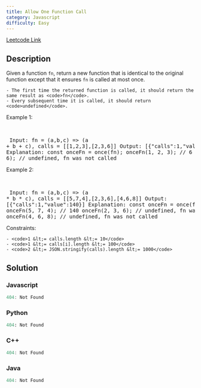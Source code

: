 ```yaml
---
title: Allow One Function Call
category: Javascript
difficulty: Easy
---
```


<Callout>

[Leetcode Link](https://leetcode.com/problems/allow-one-function-call)

</Callout>

## Description
Given a function <code>fn</code>, return a new function that is identical to the original function except that it ensures <code>fn</code> is called at most once.


	- The first time the returned function is called, it should return the same result as <code>fn</code>.
	- Every subsequent time it is called, it should return <code>undefined</code>.


 
Example 1:

<br /><pre className="overflow-x-auto">
Input: fn = (a,b,c) =&gt; (a + b + c), calls = [[1,2,3],[2,3,6]]
Output: [{&quot;calls&quot;:1,&quot;value&quot;:6}]
Explanation:
const onceFn = once(fn);
onceFn(1, 2, 3); // 6
onceFn(2, 3, 6); // undefined, fn was not called
</pre>

Example 2:

<br /><pre className="overflow-x-auto">
Input: fn = (a,b,c) =&gt; (a * b * c), calls = [[5,7,4],[2,3,6],[4,6,8]]
Output: [{&quot;calls&quot;:1,&quot;value&quot;:140}]
Explanation:
const onceFn = once(fn);
onceFn(5, 7, 4); // 140
onceFn(2, 3, 6); // undefined, fn was not called
onceFn(4, 6, 8); // undefined, fn was not called
</pre>

 
Constraints:


	- <code>1 &lt;= calls.length &lt;= 10</code>
	- <code>1 &lt;= calls[i].length &lt;= 100</code>
	- <code>2 &lt;= JSON.stringify(calls).length &lt;= 1000</code>



## Solution

### Javascript
```javascript
404: Not Found
```
### Python
```python
404: Not Found
```
### C++
```cpp
404: Not Found
```
### Java
```java
404: Not Found
```


